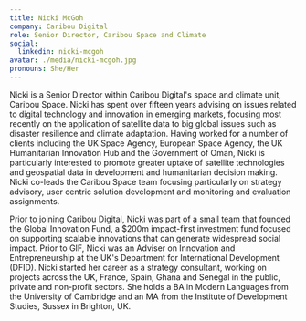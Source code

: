 ```yaml
---
title: Nicki McGoh
company: Caribou Digital
role: Senior Director, Caribou Space and Climate
social:
  linkedin: nicki-mcgoh
avatar: ./media/nicki-mcgoh.jpg
pronouns: She/Her
---
```

Nicki is a Senior Director within Caribou Digital's space and climate unit, Caribou Space. Nicki has spent over fifteen years advising on issues related to digital technology and innovation in emerging markets, focusing most recently on the application of satellite data to big global issues such as disaster resilience and climate adaptation. Having worked for a number of clients including the UK Space Agency, European Space Agency, the UK Humanitarian Innovation Hub and the Government of Oman, Nicki is particularly interested to promote greater uptake of satellite technologies and geospatial data in development and humanitarian decision making. Nicki co-leads the Caribou Space team focusing particularly on strategy advisory, user centric solution development and monitoring and evaluation assignments.

Prior to joining Caribou Digital, Nicki was part of a small team that founded the Global Innovation Fund, a $200m impact-first investment fund focused on supporting scalable innovations that can generate widespread social impact. Prior to GIF, Nicki was an Adviser on Innovation and Entrepreneurship at the UK's Department for International Development (DFID). Nicki started her career as a strategy consultant, working on projects across the UK, France, Spain, Ghana and Senegal in the public, private and non-profit sectors. She holds a BA in Modern Languages from the University of Cambridge and an MA from the Institute of Development Studies, Sussex in Brighton, UK.